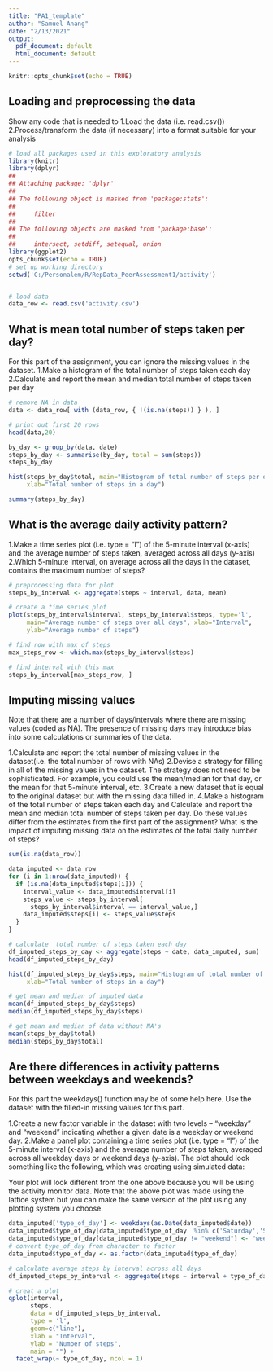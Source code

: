 ```yaml
---
title: "PA1_template"
author: "Samuel Anang"
date: "2/13/2021"
output:
  pdf_document: default
  html_document: default
---
```


```r
knitr::opts_chunk$set(echo = TRUE)

```


## Loading and preprocessing the data
Show any code that is needed to
1.Load the data (i.e. read.csv())
2.Process/transform the data (if necessary) into a format suitable for your analysis

```r
# load all packages used in this exploratory analysis
library(knitr)
library(dplyr)
## 
## Attaching package: 'dplyr'
## 
## The following object is masked from 'package:stats':
## 
##     filter
## 
## The following objects are masked from 'package:base':
## 
##     intersect, setdiff, setequal, union
library(ggplot2)
opts_chunk$set(echo = TRUE)
# set up working directory
setwd('C:/Personalem/R/RepData_PeerAssessment1/activity')


# load data
data_row <- read.csv('activity.csv')


```

## What is mean total number of steps taken per day?
For this part of the assignment, you can ignore the missing values in the dataset.
1.Make a histogram of the total number of steps taken each day
2.Calculate and report the mean and median total number of steps taken per day

```r


# remove NA in data
data <- data_row[ with (data_row, { !(is.na(steps)) } ), ]

# print out first 20 rows
head(data,20)

by_day <- group_by(data, date)
steps_by_day <- summarise(by_day, total = sum(steps))
steps_by_day

hist(steps_by_day$total, main="Histogram of total number of steps per day", 
     xlab="Total number of steps in a day")

summary(steps_by_day)

```


## What is the average daily activity pattern?
1.Make a time series plot (i.e. type = "l") of the 5-minute interval (x-axis) and the average number of steps taken, averaged across all days (y-axis)
2.Which 5-minute interval, on average across all the days in the dataset, contains the maximum number of steps?

```r
# preprocessing data for plot
steps_by_interval <- aggregate(steps ~ interval, data, mean)

# create a time series plot 
plot(steps_by_interval$interval, steps_by_interval$steps, type='l', 
     main="Average number of steps over all days", xlab="Interval", 
     ylab="Average number of steps")

# find row with max of steps
max_steps_row <- which.max(steps_by_interval$steps)

# find interval with this max
steps_by_interval[max_steps_row, ]
```


## Imputing missing values
Note that there are a number of days/intervals where there are missing values (coded as NA). The presence of missing days may introduce bias into some calculations or summaries of the data.

1.Calculate and report the total number of missing values in the dataset(i.e. the total number of rows with NAs)
2.Devise a strategy for filling in all of the missing values in the dataset. The strategy does not need to be sophisticated. For example, you could use the mean/median for that day, or the mean for that 5-minute interval, etc.
3.Create a new dataset that is equal to the original dataset but with the missing data filled in.
4.Make a histogram of the total number of steps taken each day and Calculate and report the mean and median total number of steps taken per day. Do these values differ from the estimates from the first part of the assignment?
What is the impact of imputing missing data on the estimates of the total
daily number of steps?

```r

sum(is.na(data_row))

data_imputed <- data_row
for (i in 1:nrow(data_imputed)) {
  if (is.na(data_imputed$steps[i])) {
    interval_value <- data_imputed$interval[i]
    steps_value <- steps_by_interval[
      steps_by_interval$interval == interval_value,]
    data_imputed$steps[i] <- steps_value$steps
  }
}

# calculate  total number of steps taken each day
df_imputed_steps_by_day <- aggregate(steps ~ date, data_imputed, sum)
head(df_imputed_steps_by_day)

hist(df_imputed_steps_by_day$steps, main="Histogram of total number of steps per day (imputed)", 
     xlab="Total number of steps in a day")

# get mean and median of imputed data
mean(df_imputed_steps_by_day$steps)
median(df_imputed_steps_by_day$steps)

# get mean and median of data without NA's
mean(steps_by_day$total)
median(steps_by_day$total)
```

## Are there differences in activity patterns between weekdays and weekends?
For this part the weekdays() function may be of some help here. Use the dataset
with the filled-in missing values for this part.

1.Create a new factor variable in the dataset with two levels – “weekday” and “weekend” indicating whether a given date is a weekday or weekend day.
2.Make a panel plot containing a time series plot (i.e. type = "l") of the 5-minute interval (x-axis) and the average number of steps taken, averaged across all weekday days or weekend days (y-axis). The plot should look something like the following, which was creating using simulated data:

Your plot will look different from the one above because you will be using the activity monitor data. Note that the above plot was made using the lattice system but you can make the same version of the plot using any plotting system you choose.

```r
data_imputed['type_of_day'] <- weekdays(as.Date(data_imputed$date))
data_imputed$type_of_day[data_imputed$type_of_day  %in% c('Saturday','Sunday') ] <- "weekend"
data_imputed$type_of_day[data_imputed$type_of_day != "weekend"] <- "weekday"
# convert type_of_day from character to factor
data_imputed$type_of_day <- as.factor(data_imputed$type_of_day)

# calculate average steps by interval across all days
df_imputed_steps_by_interval <- aggregate(steps ~ interval + type_of_day, data_imputed, mean)

# creat a plot
qplot(interval, 
      steps, 
      data = df_imputed_steps_by_interval, 
      type = 'l', 
      geom=c("line"),
      xlab = "Interval", 
      ylab = "Number of steps", 
      main = "") +
  facet_wrap(~ type_of_day, ncol = 1)
```